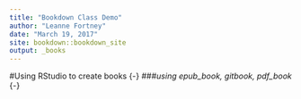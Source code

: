 ```yaml
---
title: "Bookdown Class Demo"
author: "Leanne Fortney"
date: "March 19, 2017"
site: bookdown::bookdown_site
output: _books
---
```


#Using RStudio to create books {-}
###*using epub_book, gitbook, pdf_book* {-}
